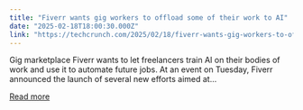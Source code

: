 ```yaml
---
title: "Fiverr wants gig workers to offload some of their work to AI"
date: "2025-02-18T18:00:30.000Z"
link: "https://techcrunch.com/2025/02/18/fiverr-wants-gig-workers-to-offload-some-of-their-work-to-ai/"
---
```


Gig marketplace Fiverr wants to let freelancers train AI on their bodies of work and use it to automate future jobs. At an event on Tuesday, Fiverr announced the launch of several new efforts aimed at...

[Read more](https://techcrunch.com/2025/02/18/fiverr-wants-gig-workers-to-offload-some-of-their-work-to-ai/)
